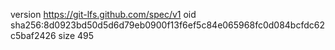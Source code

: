 version https://git-lfs.github.com/spec/v1
oid sha256:8d0923bd50d5d6d79eb0900f13f6ef5c84e065968fc0d084bcfdc62c5baf2426
size 495
